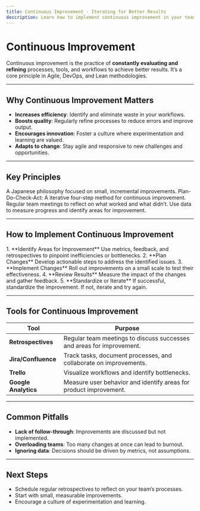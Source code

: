```yaml
---
title: Continuous Improvement - Iterating for Better Results
description: Learn how to implement continuous improvement in your team to foster innovation and efficiency.
---
```


# Continuous Improvement

Continuous improvement is the practice of **constantly evaluating and refining** processes, tools, and workflows to achieve better results. It’s a core principle in Agile, DevOps, and Lean methodologies.

---

## Why Continuous Improvement Matters

- **Increases efficiency**: Identify and eliminate waste in your workflows.
- **Boosts quality**: Regularly refine processes to reduce errors and improve output.
- **Encourages innovation**: Foster a culture where experimentation and learning are valued.
- **Adapts to change**: Stay agile and responsive to new challenges and opportunities.

---

## Key Principles

<CardGrid>
    <Card title="Kaizen" icon="lightbulb">
        A Japanese philosophy focused on small, incremental improvements.
    </Card>
    <Card title="PDCA Cycle" icon="cycle">
        Plan-Do-Check-Act: A iterative four-step method for continuous improvement.
    </Card>
    <Card title="Retrospectives" icon="chat">
        Regular team meetings to reflect on what worked and what didn’t.
    </Card>
    <Card title="Metrics-Driven" icon="chart">
        Use data to measure progress and identify areas for improvement.
    </Card>
</CardGrid>

---

## How to Implement Continuous Improvement

<Steps>
    1. **Identify Areas for Improvement**
    Use metrics, feedback, and retrospectives to pinpoint inefficiencies or bottlenecks.
    2. **Plan Changes**
    Develop actionable steps to address the identified issues.
    3. **Implement Changes**
    Roll out improvements on a small scale to test their effectiveness.
    4. **Review Results**
    Measure the impact of the changes and gather feedback.
    5. **Standardize or Iterate**
    If successful, standardize the improvement. If not, iterate and try again.
</Steps>

---

## Tools for Continuous Improvement

| Tool                  | Purpose                                                                 |
|-----------------------|-------------------------------------------------------------------------|
| **Retrospectives**    | Regular team meetings to discuss successes and areas for improvement.  |
| **Jira/Confluence**   | Track tasks, document processes, and collaborate on improvements.      |
| **Trello**            | Visualize workflows and identify bottlenecks.                          |
| **Google Analytics**  | Measure user behavior and identify areas for product improvement.     |

---

## Common Pitfalls

- **Lack of follow-through**: Improvements are discussed but not implemented.
- **Overloading teams**: Too many changes at once can lead to burnout.
- **Ignoring data**: Decisions should be driven by metrics, not assumptions.

---

## Next Steps

- Schedule regular retrospectives to reflect on your team’s processes.
- Start with small, measurable improvements.
- Encourage a culture of experimentation and learning.
